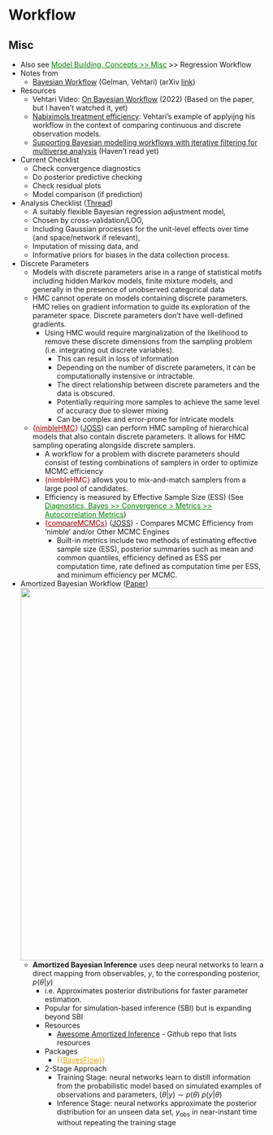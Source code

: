 # Workflow {#sec-bayes-wkflw .unnumbered}

## Misc {#sec-bayes-wkflw-misc .unnumbered}

-   Also see [Model Building, Concepts \>\> Misc](model-building-concepts.qmd#sec-modbld-misc){style="color: green"} \>\> Regression Workflow
-   Notes from
    -   [Bayesian Workflow](http://www.stat.columbia.edu/~gelman/research/unpublished/Bayesian_Workflow_article.pdf) (Gelman, Vehtari) (arXiv [link](https://arxiv.org/abs/2011.01808))
-   Resources
    -   Vehtari Video: [On Bayesian Workflow](https://www.youtube.com/watch?v=ppKpwtGy8KQ&ab_channel=Generable) (2022) (Based on the paper, but I haven't watched it, yet)
    -   [Nabiximols treatment efficiency](https://users.aalto.fi/~ave/casestudies/Nabiximols/nabiximols.html): Vehtari's example of applyijng his workflow in the context of comparing continuous and discrete observation models.
    -   [Supporting Bayesian modelling workflows with iterative filtering for multiverse analysis](https://arxiv.org/abs/2404.01688) (Haven't read yet)
-   Current Checklist
    -   Check convergence diagnostics
    -   Do posterior predictive checking
    -   Check residual plots
    -   Model comparison (if prediction)
-   Analysis Checklist ([Thread](https://vis.social/@robertGrant/109743940709993385))
    -   A suitably flexible Bayesian regression adjustment model,
    -   Chosen by cross-validation/LOO,
    -   Including Gaussian processes for the unit-level effects over time (and space/network if relevant),
    -   Imputation of missing data, and
    -   Informative priors for biases in the data collection process.
-   Discrete Parameters
    -   Models with discrete parameters arise in a range of statistical motifs including hidden Markov models, finite mixture models, and generally in the presence of unobserved categorical data
    -   HMC cannot operate on models containing discrete parameters. HMC relies on gradient information to guide its exploration of the parameter space. Discrete parameters don't have well-defined gradients.
        -   Using HMC would require marginalization of the likelihood to remove these discrete dimensions from the sampling problem (i.e. integrating out discrete variables).
            -   This can result in loss of information
            -   Depending on the number of discrete parameters, it can be computationally instensive or intractable.
            -   The direct relationship between discrete parameters and the data is obscured.
            -   Potentially requiring more samples to achieve the same level of accuracy due to slower mixing
            -   Can be complex and error-prone for intricate models
    -   [{]{style="color: #990000"}[nimbleHMC](https://cran.r-project.org/web/packages/nimbleHMC/index.html){style="color: #990000"}[}]{style="color: #990000"} ([JOSS](https://joss.theoj.org/papers/10.21105/joss.06745)) can perform HMC sampling of hierarchical models that also contain discrete parameters. It allows for HMC sampling operating alongside discrete samplers.
        -   A workflow for a problem with discrete parameters should consist of testing combinations of samplers in order to optimize MCMC efficiency
        -   [{nimbleHMC}]{style="color: #990000"} allows you to mix-and-match samplers from a large pool of candidates.
        -   Efficiency is measured by Effective Sample Size (ESS) (See [Diagnostics, Bayes \>\> Convergence \> Metrics \>\> Autocorrelation Metrics](diagnostics-bayes.qmd#sec-diag-bay-conv-autoc){style="color: green"})
        -   [{]{style="color: #990000"}[compareMCMCs](https://cran.r-project.org/web/packages/compareMCMCs/index.html){style="color: #990000"}[}]{style="color: #990000"} ([JOSS](https://joss.theoj.org/papers/10.21105/joss.03844)) - Compares MCMC Efficiency from 'nimble' and/or Other MCMC Engines
            -   Built-in metrics include two methods of estimating effective sample size (ESS), posterior summaries such as mean and common quantiles, efficiency defined as ESS per computation time, rate defined as computation time per ESS, and minimum efficiency per MCMC.
-   Amortized Bayesian Workflow ([Paper](https://arxiv.org/abs/2409.04332))\
    ![](_resources/Bayes-Workflow.resources/amortized-wrkflw-1.png){.lightbox width="732"}
    -   **Amortized Bayesian Inference** uses deep neural networks to learn a direct mapping from observables, $y$, to the corresponding posterior, $p(\theta | y)$
        -   i.e. Approximates posterior distributions for faster parameter estimation.
        -   Popular for simulation-based inference (SBI) but is expanding beyond SBI
        -   Resources
            -   [Awesome Amortized Inference](https://github.com/bayesflow-org/awesome-amortized-inference) - Github repo that lists resources
        -   Packages
            -   [{{]{style="color: goldenrod"}[BayesFlow](https://bayesflow.org/){style="color: goldenrod"}[}}]{style="color: goldenrod"}
        -   2-Stage Approach
            -   Training Stage: neural networks learn to distill information from the probabilistic model based on simulated examples of observations and parameters, $(\theta | y) \sim p(\theta) \;p(y|\theta)$
            -   Inference Stage: neural networks approximate the posterior distribution for an unseen data set, $y_\text{obs}$ in near-instant time without repeating the training stage
